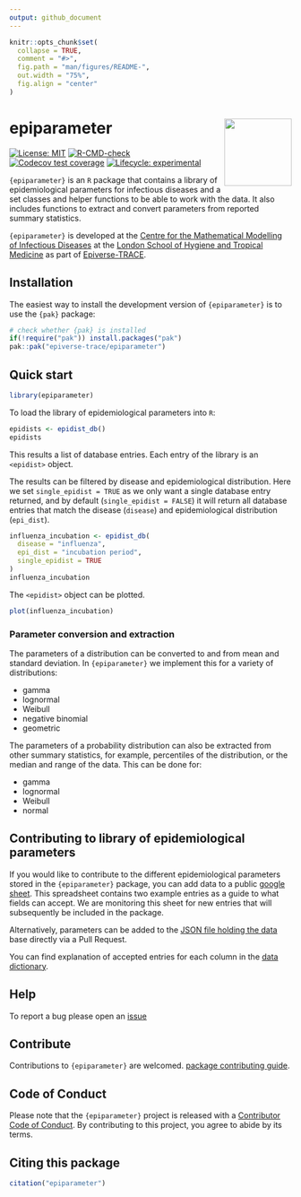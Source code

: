 ```yaml
---
output: github_document
---
```


<!-- README.md is generated from README.Rmd. Please edit that file -->

```r
knitr::opts_chunk$set(
  collapse = TRUE,
  comment = "#>",
  fig.path = "man/figures/README-",
  out.width = "75%",
  fig.align = "center"
)
```

# epiparameter <img src="man/figures/logo.png" align="right" width="120" />

<!-- badges: start -->
[![License: MIT](https://img.shields.io/badge/License-MIT-yellow.svg)](https://opensource.org/licenses/MIT)
[![R-CMD-check](https://github.com/epiverse-trace/epiparameter/actions/workflows/R-CMD-check.yaml/badge.svg)](https://github.com/epiverse-trace/epiparameter/actions/workflows/R-CMD-check.yaml)
[![Codecov test coverage](https://codecov.io/gh/epiverse-trace/epiparameter/branch/main/graph/badge.svg)](https://app.codecov.io/gh/epiverse-trace/epiparameter?branch=main)
[![Lifecycle: experimental](https://img.shields.io/badge/lifecycle-experimental-orange.svg)](https://lifecycle.r-lib.org/articles/stages.html#experimental)
<!-- badges: end -->

`{epiparameter}` is an `R` package that contains a library of epidemiological parameters for infectious diseases and a set classes and helper functions to be able to work with the data. It also includes functions to extract and convert parameters from reported summary statistics.

`{epiparameter}` is developed at the [Centre for the Mathematical Modelling of Infectious Diseases](https://www.lshtm.ac.uk/research/centres/centre-mathematical-modelling-infectious-diseases) at the [London School of Hygiene and Tropical Medicine](https://www.lshtm.ac.uk/) as part of [Epiverse-TRACE](https://data.org/initiatives/epiverse/).


## Installation

The easiest way to install the development version of `{epiparameter}` is to use the `{pak}` package:

``` r
# check whether {pak} is installed
if(!require("pak")) install.packages("pak")
pak::pak("epiverse-trace/epiparameter")
```

## Quick start

```r
library(epiparameter)
```

To load the library of epidemiological parameters into `R`:

```r
epidists <- epidist_db()
epidists
```

This results a list of database entries. Each entry of the library is an `<epidist>` object.

The results can be filtered by disease and epidemiological distribution. Here we set `single_epidist = TRUE` as we only want a single database entry returned, and by default (`single_epidist = FALSE`) it will return all database entries that match the disease (`disease`) and epidemiological distribution (`epi_dist`).

```r
influenza_incubation <- epidist_db(
  disease = "influenza",
  epi_dist = "incubation period",
  single_epidist = TRUE
)
influenza_incubation
```

The `<epidist>` object can be plotted.

```r
plot(influenza_incubation)
```

### Parameter conversion and extraction

The parameters of a distribution can be converted to and from mean and standard deviation. In `{epiparameter}` we implement this for a variety of distributions:

- gamma
- lognormal
- Weibull
- negative binomial
- geometric

The parameters of a probability distribution can also be extracted from other summary statistics, for example, percentiles of the distribution, or the median and range of the data. This can be done for:

- gamma
- lognormal
- Weibull
- normal

## Contributing to library of epidemiological parameters

If you would like to contribute to the different epidemiological parameters stored in the `{epiparameter}` package, you can add data to a public [google sheet](https://docs.google.com/spreadsheets/d/1zVpaaKkQ7aeMdRN2r0p-W4d2TtccL5HcIOp_w-lfkEQ/edit?usp=sharing). This spreadsheet contains two example entries as a guide to what fields can accept. We are monitoring this sheet for new entries that will subsequently be included in the package.

Alternatively, parameters can be added to the [JSON file holding the data](https://github.com/epiverse-trace/epiparameter/blob/main/inst/extdata/parameters.json) base directly via a Pull Request.

You can find explanation of accepted entries for each column in the [data dictionary](https://github.com/epiverse-trace/epiparameter/blob/main/inst/extdata/data_dictionary.json).

## Help 

To report a bug please open an [issue](https://github.com/epiverse-trace/epiparameter/issues/new/choose)

## Contribute 

Contributions to `{epiparameter}` are welcomed. [package contributing guide](https://github.com/epiverse-trace/.github/blob/main/CONTRIBUTING.md).

## Code of Conduct

Please note that the `{epiparameter}` project is released with a [Contributor Code of Conduct](https://github.com/epiverse-trace/.github/blob/main/CODE_OF_CONDUCT.md). By contributing to this project, you agree to abide by its terms.

## Citing this package

```r
citation("epiparameter")
```
